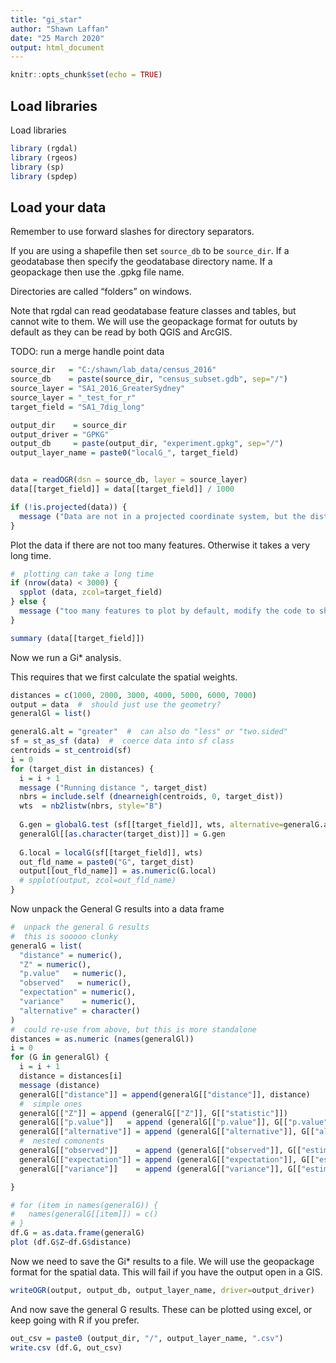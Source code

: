 ```yaml
---
title: "gi_star"
author: "Shawn Laffan"
date: "25 March 2020"
output: html_document
---
```


```r
knitr::opts_chunk$set(echo = TRUE)
```

## Load libraries

Load libraries

```r
library (rgdal)
library (rgeos)
library (sp)
library (spdep)
```

## Load your data

Remember to use forward slashes for directory separators.

If you are using a shapefile then set ```source_db``` to be ```source_dir```.  If a geodatabase then specify the geodatabase directory name.  If a geopackage then use the .gpkg file name.

Directories are called "folders" on windows.

Note that rgdal can read geodatabase feature classes and tables, but cannot wite to them. We will use the geopackage format for oututs by default as they can be read by both QGIS and ArcGIS.

TODO:
  run a merge
  handle point data

```r

source_dir   = "C:/shawn/lab_data/census_2016"
source_db    = paste(source_dir, "census_subset.gdb", sep="/")
source_layer = "SA1_2016_GreaterSydney"
source_layer = "_test_for_r"
target_field = "SA1_7dig_long"

output_dir    = source_dir
output_driver = "GPKG"
output_db     = paste(output_dir, "experiment.gpkg", sep="/")
output_layer_name = paste0("localG_", target_field)


data = readOGR(dsn = source_db, layer = source_layer)
data[[target_field]] = data[[target_field]] / 1000

if (!is.projected(data)) {
  message ("Data are not in a projected coordinate system, but the distance based measures should account for this")
}


```


Plot the data if there are not too many features.   Otherwise it takes a very long time. 

```r
#  plotting can take a long time
if (nrow(data) < 3000) {
  spplot (data, zcol=target_field)
} else {
  message ("too many features to plot by default, modify the code to show more")
}

summary (data[[target_field]])

```


Now we run a Gi* analysis.

This requires that we first calculate the spatial weights.

```r

distances = c(1000, 2000, 3000, 4000, 5000, 6000, 7000)
output = data  #  should just use the geometry?
generalGl = list()

generalG.alt = "greater"  #  can also do "less" or "two.sided"
sf = st_as_sf (data)  #  coerce data into sf class
centroids = st_centroid(sf)
i = 0
for (target_dist in distances) {
  i = i + 1
  message ("Running distance ", target_dist)
  nbrs = include.self (dnearneigh(centroids, 0, target_dist))
  wts  = nb2listw(nbrs, style="B")
  
  G.gen = globalG.test (sf[[target_field]], wts, alternative=generalG.alt)
  generalGl[[as.character(target_dist)]] = G.gen
  
  G.local = localG(sf[[target_field]], wts)
  out_fld_name = paste0("G", target_dist)
  output[[out_fld_name]] = as.numeric(G.local)
  # spplot(output, zcol=out_fld_name)
}
```

Now unpack the General G results into a data frame

```r
#  unpack the general G results
#  this is sooooo clunky
generalG = list(
  "distance" = numeric(),
  "Z" = numeric(),
  "p.value"   = numeric(),
  "observed"   = numeric(),
  "expectation" = numeric(),
  "variance"    = numeric(),
  "alternative" = character()
)
#  could re-use from above, but this is more standalone
distances = as.numeric (names(generalGl))
i = 0
for (G in generalGl) {
  i = i + 1
  distance = distances[i]
  message (distance)
  generalG[["distance"]] = append(generalG[["distance"]], distance)
  #  simple ones
  generalG[["Z"]] = append (generalG[["Z"]], G[["statistic"]])
  generalG[["p.value"]]   = append (generalG[["p.value"]], G[["p.value"]])
  generalG[["alternative"]] = append (generalG[["alternative"]], G[["alternative"]])
  #  nested comonents
  generalG[["observed"]]    = append (generalG[["observed"]], G[["estimate"]][["Global G statistic"]])
  generalG[["expectation"]] = append (generalG[["expectation"]], G[["estimate"]][["Expectation"]])
  generalG[["variance"]]    = append (generalG[["variance"]], G[["estimate"]][["Variance"]])

}

# for (item in names(generalG)) {
#   names(generalG[[item]]) = c()
# }
df.G = as.data.frame(generalG)
plot (df.G$Z~df.G$distance)


```


Now we need to save the Gi* results to a file.  We will use the geopackage format for the spatial data.
This will fail if you have the output open in a GIS.

```r

writeOGR(output, output_db, output_layer_name, driver=output_driver)


```


And now save the general G results.  These can be plotted using excel, or keep going with R if you prefer.

```r
out_csv = paste0 (output_dir, "/", output_layer_name, ".csv")
write.csv (df.G, out_csv)
```